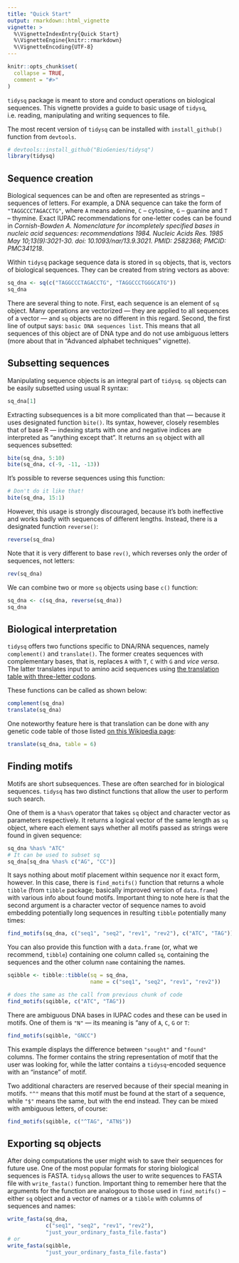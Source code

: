 ---
title: "Quick Start"
output: rmarkdown::html_vignette
vignette: >
  %\VignetteIndexEntry{Quick Start}
  %\VignetteEngine{knitr::rmarkdown}
  %\VignetteEncoding{UTF-8}
---

```{r, include = FALSE}
knitr::opts_chunk$set(
  collapse = TRUE,
  comment = "#>"
)
```

`tidysq` package is meant to store and conduct operations on biological sequences. This vignette provides a guide to basic usage of `tidysq`, i.e. reading, manipulating and writing sequences to file.

The most recent version of `tidysq` can be installed with `install_github()` function from `devtools`.

```{r setup}
# devtools::install_github("BioGenies/tidysq")
library(tidysq)
```

## Sequence creation

Biological sequences can be and often are represented as strings -- sequences of letters. For example, a DNA sequence can take the form of `"TAGGCCCTAGACCTG"`, where `A` means adenine, `C` -- cytosine, `G` -- guanine and `T` -- thymine. Exact IUPAC recommendations for one-letter codes can be found in *Cornish-Bowden A. Nomenclature for incompletely specified bases in nucleic acid sequences: recommendations 1984. Nucleic Acids Res. 1985 May 10;13(9):3021-30. doi: 10.1093/nar/13.9.3021. PMID: 2582368; PMCID: PMC341218*.

Within `tidysq` package sequence data is stored in `sq` objects, that is, vectors of biological sequences. They can be created from string vectors as above:

```{r sq_from_string}
sq_dna <- sq(c("TAGGCCCTAGACCTG", "TAGGCCCTGGGCATG"))
sq_dna
```

There are several thing to note. First, each sequence is an element of `sq` object. Many operations are vectorized --- they are applied to all sequences of a vector --- and `sq` objects are no different in this regard. Second, the first line of output says: `basic DNA sequences list`. This means that all sequences of this object are of DNA type and do not use ambiguous letters (more about that in "Advanced alphabet techniques" vignette).

## Subsetting sequences

Manipulating sequence objects is an integral part of `tidysq`. `sq` objects can be easily subsetted using usual R syntax:

```{r sq_subset}
sq_dna[1]
```

Extracting subsequences is a bit more complicated than that --- because it uses designated function `bite()`. Its syntax, however, closely resembles that of base R --- indexing starts with one and negative indices are interpreted as "anything except that". It returns an `sq` object with all sequences subsetted:

```{r sq_bite}
bite(sq_dna, 5:10)
bite(sq_dna, c(-9, -11, -13))
```

It's possible to reverse sequences using this function:

```{r sq_bite_reversing}
# Don't do it like that!
bite(sq_dna, 15:1)
```

However, this usage is strongly discouraged, because it's both ineffective and works badly with sequences of different lengths. Instead, there is a designated function `reverse()`:

```{r sq_reverse}
reverse(sq_dna)
```

Note that it is very different to base `rev()`, which reverses only the order of sequences, not letters:

```{r sq_rev}
rev(sq_dna)
```

We can combine two or more `sq` objects using base `c()` function:

```{r sq_c}
sq_dna <- c(sq_dna, reverse(sq_dna))
sq_dna
```

## Biological interpretation

`tidysq` offers two functions specific to DNA/RNA sequences, namely `complement()` and `translate()`. The former creates sequences with complementary bases, that is, replaces `A` with `T`, `C` with `G` and *vice versa*. The latter translates input to amino acid sequences using [the translation table with three-letter codons](https://en.wikipedia.org/wiki/DNA_and_RNA_codon_tables).

These functions can be called as shown below:

```{r sq_complement_translate}
complement(sq_dna)
translate(sq_dna)
```

One noteworthy feature here is that translation can be done with any genetic code table of those listed [on this Wikipedia page](https://en.wikipedia.org/wiki/List_of_genetic_codes):

```{r sq_translate_other_table}
translate(sq_dna, table = 6)
```

## Finding motifs

Motifs are short subsequences. These are often searched for in biological sequences. `tidysq` has two distinct functions that allow the user to perform such search.

One of them is a `%has%` operator that takes `sq` object and character vector as parameters respectively. It returns a logical vector of the same length as `sq` object, where each element says whether all motifs passed as strings were found in given sequence:

```{r sq_has}
sq_dna %has% "ATC"
# It can be used to subset sq
sq_dna[sq_dna %has% c("AG", "CC")]
```

It says nothing about motif placement within sequence nor it exact form, however. In this case, there is `find_motifs()` function that returns a whole `tibble` (from `tibble` package; basically improved version of `data.frame`) with various info about found motifs. Important thing to note here is that the second argument is a character vector of sequence names to avoid embedding potentially long sequences in resulting `tibble` potentially many times:

```{r sq_find_motifs}
find_motifs(sq_dna, c("seq1", "seq2", "rev1", "rev2"), c("ATC", "TAG"))
```

You can also provide this function with a `data.frame` (or, what we recommend, `tibble`) containing one column called `sq`, containing the sequences and the other column `name` containing the names.

```{r sqibble_find_motifs}
sqibble <- tibble::tibble(sq = sq_dna, 
                          name = c("seq1", "seq2", "rev1", "rev2"))

# does the same as the call from previous chunk of code
find_motifs(sqibble, c("ATC", "TAG"))
```

There are ambiguous DNA bases in IUPAC codes and these can be used in motifs. One of them is `"N"` --- its meaning is "any of `A`, `C`, `G` or `T`:

```{r sq_find_motifs_amb}
find_motifs(sqibble, "GNCC")
```

This example displays the difference between `"sought"` and `"found"` columns. The former contains the string representation of motif that the user was looking for, while the latter contains a `tidysq`-encoded sequence with an "instance" of motif.

Two additional characters are reserved because of their special meaning in motifs. `"^"` means that this motif must be found at the start of a sequence, while `"$"` means the same, but with the end instead. They can be mixed with ambiguous letters, of course:

```{r sq_find_motifs_start_end}
find_motifs(sqibble, c("^TAG", "ATN$"))
```

## Exporting sq objects

After doing computations the user might wish to save their sequences for future use. One of the most popular formats for storing biological sequences is FASTA. `tidysq` allows the user to write sequences to FASTA file with `write_fasta()` function. Important thing to remember here that the arguments for the function are analogous to those used in `find_motifs()` -- either `sq` object and a vector of names or a `tibble` with columns of sequences and names:

```{r write_fasta, eval=FALSE}
write_fasta(sq_dna,
            c("seq1", "seq2", "rev1", "rev2"),
            "just_your_ordinary_fasta_file.fasta")
# or
write_fasta(sqibble,
            "just_your_ordinary_fasta_file.fasta")
```
